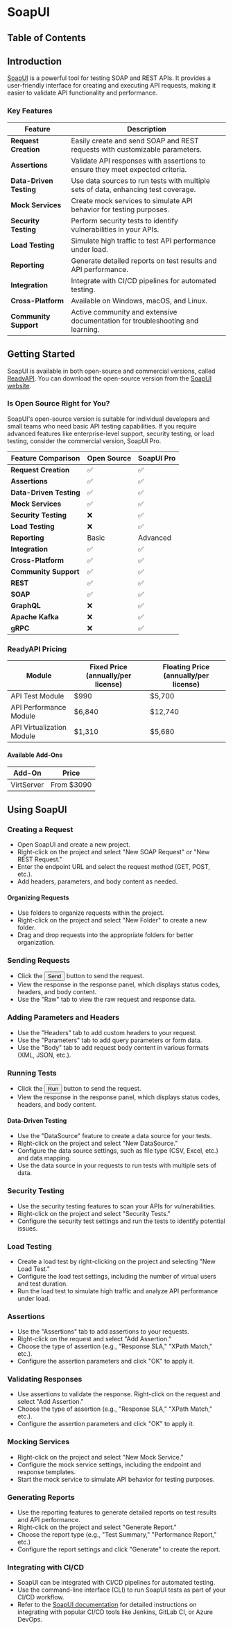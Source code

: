 
# SoapUI

## Table of Contents

## Introduction

[SoapUI](https://www.soapui.org/) is a powerful tool for testing SOAP and REST APIs. It provides a user-friendly interface for creating and executing API requests, making it easier to validate API functionality and performance.

### Key Features

| Feature                 | Description                                                                        |
| ----------------------- | ---------------------------------------------------------------------------------- |
| **Request Creation**    | Easily create and send SOAP and REST requests with customizable parameters.        |
| **Assertions**          | Validate API responses with assertions to ensure they meet expected criteria.      |
| **Data-Driven Testing** | Use data sources to run tests with multiple sets of data, enhancing test coverage. |
| **Mock Services**       | Create mock services to simulate API behavior for testing purposes.                |
| **Security Testing**    | Perform security tests to identify vulnerabilities in your APIs.                   |
| **Load Testing**        | Simulate high traffic to test API performance under load.                          |
| **Reporting**           | Generate detailed reports on test results and API performance.                     |
| **Integration**         | Integrate with CI/CD pipelines for automated testing.                              |
| **Cross-Platform**      | Available on Windows, macOS, and Linux.                                            |
| **Community Support**   | Active community and extensive documentation for troubleshooting and learning.     |

## Getting Started

SoapUI is available in both open-source and commercial versions, called [ReadyAPI](<(https://www.soapui.org/downloads/download-readyapi-trial/)>). You can download the open-source version from the [SoapUI website](https://www.soapui.org/downloads/soapui-open-source/).

### Is Open Source Right for You?

SoapUI's open-source version is suitable for individual developers and small teams who need basic API testing capabilities. If you require advanced features like enterprise-level support, security testing, or load testing, consider the commercial version, SoapUI Pro.

| Feature Comparison      | Open Source | SoapUI Pro |
| ----------------------- | ----------- | ---------- |
| **Request Creation**    | ✅          | ✅         |
| **Assertions**          | ✅          | ✅         |
| **Data-Driven Testing** | ✅          | ✅         |
| **Mock Services**       | ✅          | ✅         |
| **Security Testing**    | ❌          | ✅         |
| **Load Testing**        | ❌          | ✅         |
| **Reporting**           | Basic       | Advanced   |
| **Integration**         | ✅          | ✅         |
| **Cross-Platform**      | ✅          | ✅         |
| **Community Support**   | ✅          | ✅         |
| **REST**                | ✅          | ✅         |
| **SOAP**                | ✅          | ✅         |
| **GraphQL**             | ❌          | ✅         |
| **Apache Kafka**        | ❌          | ✅         |
| **gRPC**                | ❌          | ✅         |

### ReadyAPI Pricing

| Module                    | Fixed Price (annually/per license) | Floating Price (annually/per license) |
| ------------------------- | ---------------------------------- | ------------------------------------- |
| API Test Module           | $990                               | $5,700                                |
| API Performance Module    | $6,840                             | $12,740                               |
| API Virtualization Module | $1,310                             | $5,680                                |

#### Available Add-Ons

| Add-On     | Price      |
| ---------- | ---------- |
| VirtServer | From $3090 |

## Using SoapUI

### Creating a Request

- Open SoapUI and create a new project.
- Right-click on the project and select "New SOAP Request" or "New REST Request."
- Enter the endpoint URL and select the request method (GET, POST, etc.).
- Add headers, parameters, and body content as needed.

#### Organizing Requests

- Use folders to organize requests within the project.
- Right-click on the project and select "New Folder" to create a new folder.
- Drag and drop requests into the appropriate folders for better organization.

### Sending Requests

- Click the <Button variant="primary" className="mx-1">Send</Button> button to send the request.
- View the response in the response panel, which displays status codes, headers, and body content.
- Use the "Raw" tab to view the raw request and response data.

### Adding Parameters and Headers

- Use the "Headers" tab to add custom headers to your request.
- Use the "Parameters" tab to add query parameters or form data.
- Use the "Body" tab to add request body content in various formats (XML, JSON, etc.).

### Running Tests

- Click the <Button variant="tertiary" className="mx-1">Run</Button> button to send the request.
- View the response in the response panel, which displays status codes, headers, and body content.

#### Data-Driven Testing

- Use the "DataSource" feature to create a data source for your tests.
- Right-click on the project and select "New DataSource."
- Configure the data source settings, such as file type (CSV, Excel, etc.) and data mapping.
- Use the data source in your requests to run tests with multiple sets of data.

### Security Testing

- Use the security testing features to scan your APIs for vulnerabilities.
- Right-click on the project and select "Security Tests."
- Configure the security test settings and run the tests to identify potential issues.

### Load Testing

- Create a load test by right-clicking on the project and selecting "New Load Test."
- Configure the load test settings, including the number of virtual users and test duration.
- Run the load test to simulate high traffic and analyze API performance under load.

### Assertions

- Use the "Assertions" tab to add assertions to your requests.
- Right-click on the request and select "Add Assertion."
- Choose the type of assertion (e.g., "Response SLA," "XPath Match," etc.).
- Configure the assertion parameters and click "OK" to apply it.

### Validating Responses

- Use assertions to validate the response. Right-click on the request and select "Add Assertion."
- Choose the type of assertion (e.g., "Response SLA," "XPath Match," etc.).
- Configure the assertion parameters and click "OK" to apply it.

### Mocking Services

- Right-click on the project and select "New Mock Service."
- Configure the mock service settings, including the endpoint and response templates.
- Start the mock service to simulate API behavior for testing purposes.

### Generating Reports

- Use the reporting features to generate detailed reports on test results and API performance.
- Right-click on the project and select "Generate Report."
- Choose the report type (e.g., "Test Summary," "Performance Report," etc.)
- Configure the report settings and click "Generate" to create the report.

### Integrating with CI/CD

- SoapUI can be integrated with CI/CD pipelines for automated testing.
- Use the command-line interface (CLI) to run SoapUI tests as part of your CI/CD workflow.
- Refer to the [SoapUI documentation](https://www.soapui.org/docs/command-line/) for detailed instructions on integrating with popular CI/CD tools like Jenkins, GitLab CI, or Azure DevOps.
